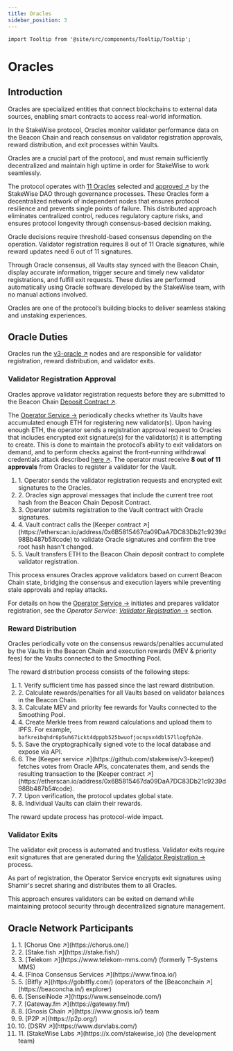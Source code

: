 ```yaml
---
title: Oracles
sidebar_position: 3
---
```



```mdx-code-block
import Tooltip from '@site/src/components/Tooltip/Tooltip';
```

# Oracles

## Introduction

Oracles are specialized entities that connect blockchains to external data sources, enabling smart contracts to access real-world information.

In the StakeWise protocol, Oracles monitor validator performance data on the Beacon Chain and reach consensus on validator registration approvals, reward distribution, and exit processes within Vaults.

Oracles are a crucial part of the protocol, and must remain sufficiently decentralized and maintain high uptime in order for StakeWise to work seamlessly.

The protocol operates with [11 Oracles](#oracle-network-participants) selected and [approved ↗](https://vote.stakewise.io/#/proposal/0x54ceedefd1060fbad17ab6181be5a90da4c686dc071d1f6121d24c0398700be6)
by the StakeWise DAO through governance processes.
These Oracles form a decentralized network of independent nodes that ensures protocol resilience and prevents single points of failure.
This distributed approach eliminates centralized control, reduces regulatory capture risks, and ensures protocol longevity through consensus-based decision making.

Oracle decisions require threshold-based consensus depending on the operation.
Validator registration requires 8 out of 11 Oracle signatures, while reward updates need 6 out of 11 signatures.

Through Oracle consensus, all Vaults stay synced with the Beacon Chain, display accurate information, trigger secure and timely new validator registrations, and fulfill exit requests.
These duties are performed automatically using Oracle software developed by the StakeWise team, with no manual actions involved.

Oracles are one of the protocol’s building blocks to deliver seamless staking and unstaking experiences.

## Oracle Duties

Oracles run the [v3-oracle ↗](https://github.com/stakewise/v3-oracle) nodes and are responsible for validator registration, reward distribution, and validator exits.

### Validator Registration Approval

Oracles approve validator registration requests before they are submitted to the Beacon Chain [Deposit Contract ↗](https://etherscan.io/address/0x00000000219ab540356cbb839cbe05303d7705fa#code).

The [Operator Service →](../../operator/operator-service) periodically checks whether its Vaults have accumulated enough ETH for registering new validator(s).
Upon having enough ETH, the operator sends a registration approval request to Oracles that includes encrypted exit signature(s) for the validator(s) it is attempting to create.
This is done to maintain the protocol’s ability to exit validators on demand, and to perform checks against the front-running withdrawal credentials attack described [here ↗](https://blog.lido.fi/vulnerability-response-update/).
The operator must receive **8 out of 11 approvals** from Oracles to register a validator for the Vault.

<Admonition type="tip" icon="⏳" title="Approval Process">
  <ol style={{ listStyleType: "none", paddingLeft: "0" }}>
    <li><span style={{ display: "inline-block", width: "3ch", textAlign: "left" }}>1.</span> Operator sends the validator registration requests and encrypted exit signatures to the Oracles.</li>
    <li><span style={{ display: "inline-block", width: "3ch", textAlign: "left" }}>2.</span> Oracles sign approval messages that include the current tree root hash from the Beacon Chain Deposit Contract.</li>
    <li><span style={{ display: "inline-block", width: "3ch", textAlign: "left" }}>3.</span> Operator submits registration to the Vault contract with Oracle signatures.</li>
    <li><span style={{ display: "inline-block", width: "3ch", textAlign: "left" }}>4.</span> Vault contract calls the [Keeper contract ↗](https://etherscan.io/address/0x6B5815467da09DaA7DC83Db21c9239d98Bb487b5#code) to validate Oracle signatures and confirm the tree root hash hasn't changed.</li>
    <li><span style={{ display: "inline-block", width: "3ch", textAlign: "left" }}>5.</span> Vault transfers ETH to the Beacon Chain deposit contract to complete validator registration.</li>
  </ol>
</Admonition>

This process ensures Oracles approve validators based on current Beacon Chain state, bridging the consensus and execution layers while preventing stale approvals and replay attacks.

For details on how the [Operator Service →](../../operator/operator-service) initiates and prepares validator registration, see the *Operator Service*: [*Validator Registration* →](../../operator/operator-service#validator-registration) section.

### Reward Distribution

Oracles periodically vote on the consensus rewards/penalties accumulated by the Vaults in the Beacon Chain and execution rewards (MEV & priority fees) for the Vaults connected to the Smoothing Pool.

The reward distribution process consists of the following steps:

<Admonition type="tip" icon="💰" title="Reward Distribution Process">
  <ol style={{ listStyleType: "none", paddingLeft: "0" }}>
    <li><span style={{ display: "inline-block", width: "3ch", textAlign: "left" }}>1.</span> Verify sufficient time has passed since the last reward distribution.</li>
    <li><span style={{ display: "inline-block", width: "3ch", textAlign: "left" }}>2.</span> Calculate rewards/penalties for all Vaults based on validator balances in the Beacon Chain.</li>
    <li><span style={{ display: "inline-block", width: "3ch", textAlign: "left" }}>3.</span> Calculate MEV and priority fee rewards for Vaults connected to the Smoothing Pool.</li>
    <li><span style={{ display: "inline-block", width: "3ch", textAlign: "left" }}>4.</span> Create Merkle trees from reward calculations and upload them to IPFS. For example, <code>bafkreibqhdr6p5uh67ickt4dpppb525bwuofjocnpsx4dbl57llogfph2e</code>.</li>
    <li><span style={{ display: "inline-block", width: "3ch", textAlign: "left" }}>5.</span> Save the cryptographically signed vote to the local database and expose via API.</li>
    <li><span style={{ display: "inline-block", width: "3ch", textAlign: "left" }}>6.</span> The [Keeper service ↗](https://github.com/stakewise/v3-keeper/) fetches votes from Oracle APIs, concatenates them, and sends the resulting transaction to the [Keeper contract ↗](https://etherscan.io/address/0x6B5815467da09DaA7DC83Db21c9239d98Bb487b5#code).</li>
    <li><span style={{ display: "inline-block", width: "3ch", textAlign: "left" }}>7.</span> Upon verification, the protocol updates global state.</li>
    <li><span style={{ display: "inline-block", width: "3ch", textAlign: "left" }}>8.</span> Individual Vaults can claim their rewards.</li>
  </ol>
</Admonition>

The reward update process has protocol-wide impact.

### Validator Exits

The validator exit process is automated and trustless.
Validator exits require exit signatures that are generated during the [Validator Registration →](../../operator/operator-service#validator-registration) process.

As part of registration, the Operator Service encrypts exit signatures using Shamir's secret sharing and distributes them to all Oracles.

This approach ensures validators can be exited on demand while maintaining protocol security through decentralized signature management.

## Oracle Network Participants

<Admonition type="tip" icon="🔮" title="Oracle Network Participants">
  <ol style={{ listStyleType: "none", paddingLeft: "0" }}>
    <li><span style={{ display: "inline-block", width: "3ch", textAlign: "left" }}>1.</span> [Chorus One ↗](https://chorus.one/)</li>
    <li><span style={{ display: "inline-block", width: "3ch", textAlign: "left" }}>2.</span> [Stake.fish ↗](https://stake.fish/)</li>
    <li><span style={{ display: "inline-block", width: "3ch", textAlign: "left" }}>3.</span> [Telekom ↗](https://www.telekom-mms.com/) (formerly T-Systems MMS)</li>
    <li><span style={{ display: "inline-block", width: "3ch", textAlign: "left" }}>4.</span> [Finoa Consensus Services ↗](https://www.finoa.io/)</li>
    <li><span style={{ display: "inline-block", width: "3ch", textAlign: "left" }}>5.</span> [Bitfly ↗](https://gobitfly.com/) (operators of the [Beaconchain ↗](https://beaconcha.in/) explorer)</li>
    <li><span style={{ display: "inline-block", width: "3ch", textAlign: "left" }}>6.</span> [SenseiNode ↗](https://www.senseinode.com/)</li>
    <li><span style={{ display: "inline-block", width: "3ch", textAlign: "left" }}>7.</span> [Gateway.fm ↗](https://gateway.fm/)</li>
    <li><span style={{ display: "inline-block", width: "3ch", textAlign: "left" }}>8.</span> [Gnosis Chain ↗](https://www.gnosis.io/) team</li>
    <li><span style={{ display: "inline-block", width: "3ch", textAlign: "left" }}>9.</span> [P2P ↗](https://p2p.org/)</li>
    <li><span style={{ display: "inline-block", width: "3ch", textAlign: "left" }}>10.</span> [DSRV ↗](https://www.dsrvlabs.com/)</li>
    <li><span style={{ display: "inline-block", width: "3ch", textAlign: "left" }}>11.</span> [StakeWise Labs ↗](https://x.com/stakewise_io) (the development team)</li>
  </ol>
</Admonition>
